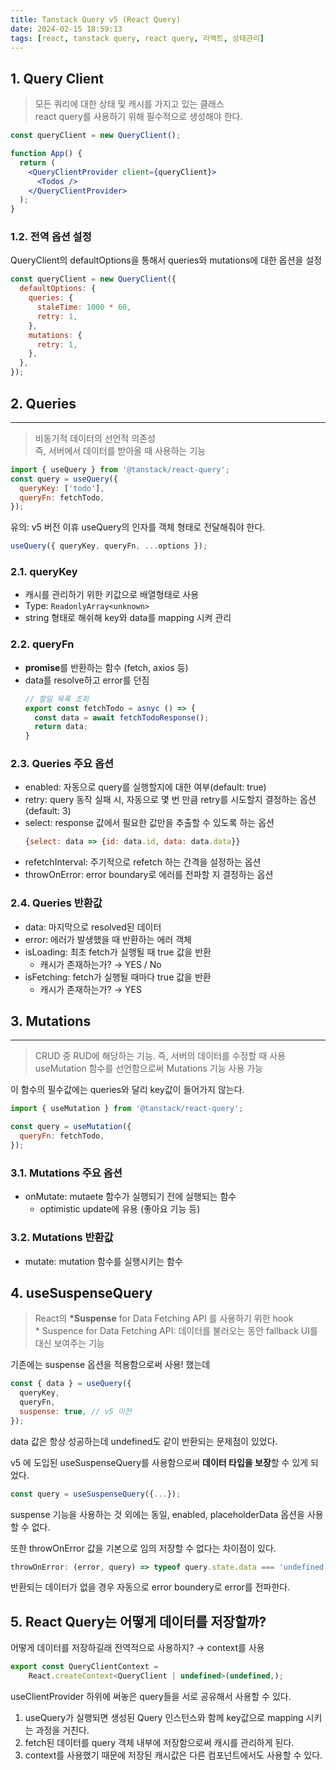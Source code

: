 ```yaml
---
title: Tanstack Query v5 (React Query)
date: 2024-02-15 18:59:13
tags: [react, tanstack query, react query, 리액트, 상태관리]
---
```


## 1. Query Client

> 모든 쿼리에 대한 상태 및 캐시를 가지고 있는 클래스  
> react query를 사용하기 위해 필수적으로 생성해야 한다.

```jsx
const queryClient = new QueryClient();

function App() {
  return (
    <QueryClientProvider client={queryClient}>
      <Todos />
    </QueryClientProvider>
  );
}
```

### 1.2. 전역 옵션 설정

QueryClient의 defaultOptions을 통해서 queries와 mutations에 대한 옵션을 설정

```jsx
const queryClient = new QueryClient({
  defaultOptions: {
    queries: {
      staleTime: 1000 * 60,
      retry: 1,
    },
    mutations: {
      retry: 1,
    },
  },
});
```

## 2. Queries

---

> 비동기적 데이터의 선언적 의존성  
> 즉, 서버에서 데이터를 받아올 때 사용하는 기능

```jsx
import { useQuery } from '@tanstack/react-query';
const query = useQuery({
  queryKey: ['todo'],
  queryFn: fetchTodo,
});
```

유의: v5 버전 이휴 useQuery의 인자를 객체 형태로 전달해줘야 한다.

```jsx
useQuery({ queryKey, queryFn, ...options });
```

### 2.1. queryKey

- 캐시를 관리하기 위한 키값으로 배열형태로 사용
- Type: `ReadonlyArray<unknown>`
- string 형태로 해쉬해 key와 data를 mapping 시켜 관리

### 2.2. queryFn

- **promise**를 반환하는 함수 (fetch, axios 등)
- data를 resolve하고 error를 던짐
  ```jsx
  // 할일 목록 조회
  export const fetchTodo = asnyc () => {
  	const data = await fetchTodoResponse();
  	return data;
  }
  ```

### 2.3. Queries 주요 옵션

- enabled: 자동으로 query를 실행할지에 대한 여부(default: true)
- retry: query 동작 실패 시, 자동으로 몇 번 만큼 retry를 시도할지 결정하는 옵션 (default: 3)
- select: response 값에서 필요한 값만을 추출할 수 있도록 하는 옵션
  ```jsx
  {select: data => {id: data.id, data: data.data}}
  ```
- refetchInterval: 주기적으로 refetch 하는 간격을 설정하는 옵션
- throwOnError: error boundary로 에러를 전파할 지 결정하는 옵션

### 2.4. Queries 반환값

- data: 마지막으로 resolved된 데이터
- error: 에러가 발생했을 때 반환하는 에러 객체
- isLoading: 최초 fetch가 실행될 때 true 값을 반환
  - 캐시가 존재하는가? → YES / No
- isFetching: fetch가 실행될 때마다 true 값을 반환
  - 캐시가 존재하는가? → YES

## 3. Mutations

---

> CRUD 중 RUD에 해당하는 기능. 즉, 서버의 데이터를 수정할 때 사용  
> useMutation 함수를 선언함으로써 Mutations 기능 사용 가능

이 함수의 필수값에는 queries와 달리 key값이 들어가지 않는다.

```jsx
import { useMutation } from '@tanstack/react-query';

const query = useMutation({
  queryFn: fetchTodo,
});
```

### 3.1. Mutations 주요 옵션

- onMutate: mutaete 함수가 실행되기 전에 실행되는 함수
  - optimistic update에 유용 (좋아요 기능 등)

### 3.2. Mutations 반환값

- mutate: mutation 함수를 실행시키는 함수

## 4. useSuspenseQuery

> React의 **\*Suspense** for Data Fetching API 를 사용하기 위한 hook  
> \* Suspence for Data Fetching API: 데이터를 불러오는 동안 fallback UI를 대신 보여주는 기능

기존에는 suspense 옵션을 적용함으로써 사용! 했는데

```jsx
const { data } = useQuery({
  queryKey,
  queryFn,
  suspense: true, // v5 이전
});
```

data 값은 항상 성공하는데 undefined도 같이 반환되는 문제점이 있었다.

v5 에 도입된 useSuspenseQuery를 사용함으로써 **데이터 타입을 보장**할 수 있게 되었다.

```jsx
const query = useSuspenseQuery({...});
```

suspense 기능을 사용하는 것 외에는 동일, enabled, placeholderData 옵션을 사용할 수 없다.

또한 throwOnError 값을 기본으로 임의 저장할 수 없다는 차이점이 있다.

```jsx
throwOnError: (error, query) => typeof query.state.data === 'undefined';
```

반환되는 데이터가 없을 경우 자동으로 error boundery로 error를 전파한다.

## 5. React Query는 어떻게 데이터를 저장할까?

어떻게 데이터를 저장하길래 전역적으로 사용하지? → context를 사용

```jsx
export const QueryClientContext =
	React.createContext<QueryClient | undefined>(undefined,);
```

useClientProvider 하위에 써놓은 query들을 서로 공유해서 사용할 수 있다.

1. useQuery가 실행되면 생성된 Query 인스턴스와 함께 key값으로 mapping 시키는 과정을 거친다.
2. fetch된 데이터를 query 객체 내부에 저장함으로써 캐시를 관리하게 된다.
3. context를 사용했기 때문에 저장된 캐시값은 다른 컴포넌트에서도 사용할 수 있다.
